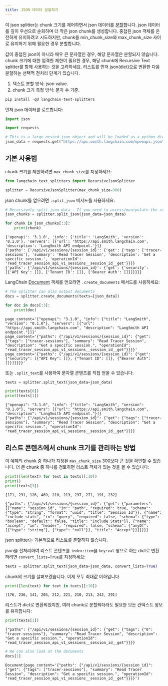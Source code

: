 ```yaml
---
title: JSON 데이터 분할하기
---
```


이 json splitter는 chunk 크기를 제어하면서 json 데이터를 [분할](/oss/integrations/splitters/)합니다. json 데이터를 깊이 우선으로 순회하며 더 작은 json chunk를 생성합니다. 중첩된 json 객체를 온전하게 유지하려고 시도하지만, chunk를 min_chunk_size와 max_chunk_size 사이로 유지하기 위해 필요한 경우 분할합니다.

값이 중첩된 json이 아니라 매우 큰 문자열인 경우, 해당 문자열은 분할되지 않습니다. chunk 크기에 대한 엄격한 제한이 필요한 경우, 해당 chunk에 Recursive Text splitter를 함께 사용하는 것을 고려하세요. 리스트를 먼저 json(dict)으로 변환한 다음 분할하는 선택적 전처리 단계가 있습니다.

1. 텍스트 분할 방식: json value.
2. chunk 크기 측정 방식: 문자 수 기준.


```python
pip install -qU langchain-text-splitters
```

먼저 json 데이터를 로드합니다:


```python
import json

import requests

# This is a large nested json object and will be loaded as a python dict
json_data = requests.get("https://api.smith.langchain.com/openapi.json").json()
```

## 기본 사용법

chunk 크기를 제한하려면 `max_chunk_size`를 지정하세요:


```python
from langchain_text_splitters import RecursiveJsonSplitter

splitter = RecursiveJsonSplitter(max_chunk_size=300)
```

json chunk를 얻으려면 `.split_json` 메서드를 사용하세요:


```python
# Recursively split json data - If you need to access/manipulate the smaller json chunks
json_chunks = splitter.split_json(json_data=json_data)

for chunk in json_chunks[:3]:
    print(chunk)
```
```output
{'openapi': '3.1.0', 'info': {'title': 'LangSmith', 'version': '0.1.0'}, 'servers': [{'url': 'https://api.smith.langchain.com', 'description': 'LangSmith API endpoint.'}]}
{'paths': {'/api/v1/sessions/{session_id}': {'get': {'tags': ['tracer-sessions'], 'summary': 'Read Tracer Session', 'description': 'Get a specific session.', 'operationId': 'read_tracer_session_api_v1_sessions__session_id__get'}}}}
{'paths': {'/api/v1/sessions/{session_id}': {'get': {'security': [{'API Key': []}, {'Tenant ID': []}, {'Bearer Auth': []}]}}}}
```
LangChain [Document](https://python.langchain.com/api_reference/core/documents/langchain_core.documents.base.Document.html) 객체를 얻으려면 `.create_documents` 메서드를 사용하세요:


```python
# The splitter can also output documents
docs = splitter.create_documents(texts=[json_data])

for doc in docs[:3]:
    print(doc)
```
```output
page_content='{"openapi": "3.1.0", "info": {"title": "LangSmith", "version": "0.1.0"}, "servers": [{"url": "https://api.smith.langchain.com", "description": "LangSmith API endpoint."}]}'
page_content='{"paths": {"/api/v1/sessions/{session_id}": {"get": {"tags": ["tracer-sessions"], "summary": "Read Tracer Session", "description": "Get a specific session.", "operationId": "read_tracer_session_api_v1_sessions__session_id__get"}}}}'
page_content='{"paths": {"/api/v1/sessions/{session_id}": {"get": {"security": [{"API Key": []}, {"Tenant ID": []}, {"Bearer Auth": []}]}}}}'
```
또는 `.split_text`를 사용하여 문자열 콘텐츠를 직접 얻을 수 있습니다:


```python
texts = splitter.split_text(json_data=json_data)

print(texts[0])
print(texts[1])
```
```output
{"openapi": "3.1.0", "info": {"title": "LangSmith", "version": "0.1.0"}, "servers": [{"url": "https://api.smith.langchain.com", "description": "LangSmith API endpoint."}]}
{"paths": {"/api/v1/sessions/{session_id}": {"get": {"tags": ["tracer-sessions"], "summary": "Read Tracer Session", "description": "Get a specific session.", "operationId": "read_tracer_session_api_v1_sessions__session_id__get"}}}}
```
## 리스트 콘텐츠에서 chunk 크기를 관리하는 방법

이 예제의 chunk 중 하나가 지정된 `max_chunk_size` 300보다 큰 것을 확인할 수 있습니다. 더 큰 chunk 중 하나를 검토하면 리스트 객체가 있는 것을 볼 수 있습니다:


```python
print([len(text) for text in texts][:10])
print()
print(texts[3])
```
```output
[171, 231, 126, 469, 210, 213, 237, 271, 191, 232]

{"paths": {"/api/v1/sessions/{session_id}": {"get": {"parameters": [{"name": "session_id", "in": "path", "required": true, "schema": {"type": "string", "format": "uuid", "title": "Session Id"}}, {"name": "include_stats", "in": "query", "required": false, "schema": {"type": "boolean", "default": false, "title": "Include Stats"}}, {"name": "accept", "in": "header", "required": false, "schema": {"anyOf": [{"type": "string"}, {"type": "null"}], "title": "Accept"}}]}}}}
```
json splitter는 기본적으로 리스트를 분할하지 않습니다.

json을 전처리하여 리스트 콘텐츠를 `index:item`을 `key:val` 쌍으로 하는 dict로 변환하려면 `convert_lists=True`를 지정하세요:


```python
texts = splitter.split_text(json_data=json_data, convert_lists=True)
```

chunk의 크기를 살펴보겠습니다. 이제 모두 최대값 이하입니다


```python
print([len(text) for text in texts][:10])
```
```output
[176, 236, 141, 203, 212, 221, 210, 213, 242, 291]
```
리스트가 dict로 변환되었지만, 여러 chunk로 분할되더라도 필요한 모든 컨텍스트 정보를 유지합니다:


```python
print(texts[1])
```
```output
{"paths": {"/api/v1/sessions/{session_id}": {"get": {"tags": {"0": "tracer-sessions"}, "summary": "Read Tracer Session", "description": "Get a specific session.", "operationId": "read_tracer_session_api_v1_sessions__session_id__get"}}}}
```

```python
# We can also look at the documents
docs[1]
```



```output
Document(page_content='{"paths": {"/api/v1/sessions/{session_id}": {"get": {"tags": ["tracer-sessions"], "summary": "Read Tracer Session", "description": "Get a specific session.", "operationId": "read_tracer_session_api_v1_sessions__session_id__get"}}}}')
```